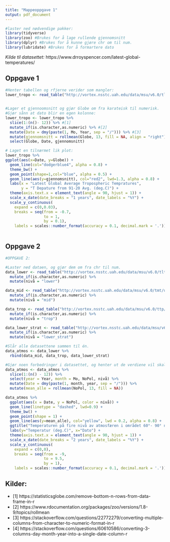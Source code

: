 ```yaml
---
title: "Mappeoppgave 1"
output: pdf_document
---
```


```r

#laster ned nødvendige pakker:
library(tidyverse)
library(zoo) #Brukes for å lage rullende gjennomsnitt
library(dplyr) #Brukes for å kunne gjøre chr om til num.
library(lubridate) #Brukes for å formartere dato

```
*Kilde til datasettet:*
https://www.drroyspencer.com/latest-global-temperatures/

## Oppgave 1

```r
#Henter tabellen og rfjerne verider som mangler:
lower_tropo <- read_table("http://vortex.nsstc.uah.edu/data/msu/v6.0/tlt/uahncdc_lt_6.0.txt") 
  

#Lager et gjennoomsnitt og gjør Globe om fra karateisk til numerisk.
#Gjør sånn at dato blir en egen kolonne:
lower_tropo <- lower_tropo %>% 
  slice(1:(n()- 12)) %>% #[1]
  mutate_if(is.character,as.numeric) %>% #[2]
  mutate(Date = dmy(paste(1, Mo, Year, sep = "/"))) %>% #[3]
  mutate(gjennomsnitt = rollmean(Globe, 13, fill = NA, align = "right")) %>% #[4] 
  select(Globe, Date, gjennomsnitt) 

# Laget en tilnærmet lik plot:
lower_tropo %>%  
ggplot(aes(x=Date, y=Globe)) + 
  geom_line(col="dodgerblue4", alpha = 0.8) + 
  theme_bw() +
  geom_point(shape=1,col="blue", alpha = 0.5) +
  geom_line(aes(y=gjennomsnitt), col="red2", lwd=1.3, alpha = 0.8) + 
  labs(x = "Latest Global Average Tropospheric Tempratures", 
       y = "T Depature from 91-20 Avg. (deg.C)") + 
  theme(axis.text.x = element_text(angle = 90, hjust = 1)) +
  scale_x_date(date_breaks = "1 years", date_labels = "%Y") + 
  scale_y_continuous( 
    expand = c(0,0.03), 
    breaks = seq(from = -0.7,
                 to = 1,
                 by = 0.1), 
    labels = scales::number_format(accuracy = 0.1, decimal.mark = '.'))
         
```

## Oppgave 2

```r
#OPPGAVE 2: 

#Laster ned dataen, og gjør dem om fra chr til num.
data_lower <- read_table("http://vortex.nsstc.uah.edu/data/msu/v6.0/tlt/uahncdc_lt_6.0.txt") %>%
  mutate_if(is.character,as.numeric) %>%
  mutate(nivå = "lower")

data_mid <- read_table("http://vortex.nsstc.uah.edu/data/msu/v6.0/tmt/uahncdc_mt_6.0.txt") %>% 
  mutate_if(is.character,as.numeric) %>%
  mutate(nivå = "mid")

data_trop <- read_table("http://vortex.nsstc.uah.edu/data/msu/v6.0/ttp/uahncdc_tp_6.0.txt") %>% 
  mutate_if(is.character,as.numeric) %>%
  mutate(nivå = "trop")

data_lower_strat <- read_table("http://vortex.nsstc.uah.edu/data/msu/v6.0/tls/uahncdc_ls_6.0.txt") %>%
  mutate_if(is.character,as.numeric) %>%
  mutate(nivå = "lower_strat")

#Slår alle datasettene sammen til én.
data_atmos <- data_lower %>% 
  rbind(data_mid, data_trop, data_lower_strat)

#Gjør noen forbedringer i datasettet, og henter ut de verdiene vil skal jobbe videre med.
data_atmos <- data_atmos %>%
  slice(1:(n() - 12)) %>%
  select(year = Year, month = Mo, NoPol, nivå) %>%
  mutate(Date = dmy(paste(1, month, year, sep = "/"))) %>% 
  mutate(mean_alle = rollmean(NoPol, 13, fill = NA))

data_atmos %>% 
  ggplot(aes(x = Date, y = NoPol, color = nivå)) + 
  geom_line(linetype = "dashed", lwd=0.9) + 
  theme_bw() + 
  geom_point(shape = 1) + 
  geom_line(aes(y=mean_alle), col="yellow", lwd = 0.2, alpha = 0.8) + 
  ggtitle("Temperaturen på fire nivå av atmosfæren i området 60°- 90° nord \n med gjennomsnitt ") + 
  labs(y="Temperatur (deg.C)", x="Dato") +
  theme(axis.text.x = element_text(angle = 90, hjust = 1)) +
  scale_x_date(date_breaks = "2 years", date_labels = "%Y") + 
  scale_y_continuous( 
    expand = c(0,0), 
    breaks = seq(from = -9,
                 to = 9.5,
                 by = 1), 
    labels = scales::number_format(accuracy = 0.1, decimal.mark = '.'))
```

## Kilder:

- [1] https://statisticsglobe.com/remove-bottom-n-rows-from-data-frame-in-r
- [2] https://www.rdocumentation.org/packages/zoo/versions/1.8-9/topics/rollmean
- [3] https://stackoverflow.com/questions/22772279/converting-multiple-columns-from-character-to-numeric-format-in-r
- [4] https://stackoverflow.com/questions/60610586/converting-3-columns-day-month-year-into-a-single-date-column-r

